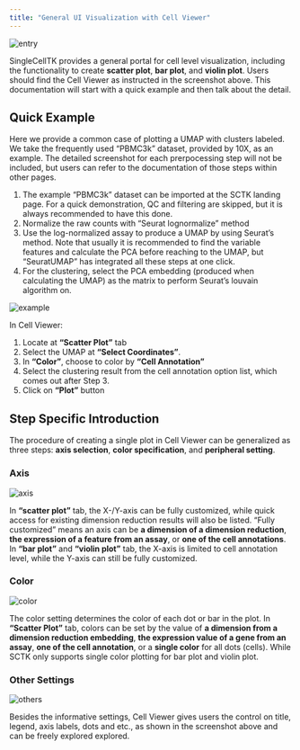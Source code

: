 ```yaml
---
title: "General UI Visualization with Cell Viewer"
---
```


![entry]()\

SingleCellTK provides a general portal for cell level visualization, including the functionality to create **scatter plot**, **bar plot**, and **violin plot**. Users should find the Cell Viewer as instructed in the screenshot above. This documentation will start with a quick example and then talk about the detail.  

## Quick Example

Here we provide a common case of plotting a UMAP with clusters labeled. We take the frequently used "PBMC3k" dataset, provided by 10X, as an example. The detailed screenshot for each prerpocessing step will not be included, but users can refer to the documentation of those steps within other pages.  

1. The example "PBMC3k" dataset can be imported at the SCTK landing page. For a quick demonstration, QC and filtering are skipped, but it is always recommended to have this done. 
2. Normalize the raw counts with "Seurat lognormalize" method
3. Use the log-normalized assay to produce a UMAP by using Seurat's method. Note that usually it is recommended to find the variable features and calculate the PCA before reaching to the UMAP, but "SeuratUMAP" has integrated all these steps at one click. 
4. For the clustering, select the PCA embedding (produced when calculating the UMAP) as the matrix to perform Seurat's louvain algorithm on.  

![example]()\

In Cell Viewer:  

1. Locate at **"Scatter Plot"** tab 
2. Select the UMAP at **"Select Coordinates"**. 
3. In **"Color"**, choose to color by **"Cell Annotation"** 
4. Select the clustering result from the cell annotation option list, which comes out after Step 3. 
5. Click on **"Plot"** button 

## Step Specific Introduction

The procedure of creating a single plot in Cell Viewer can be generalized as three steps: **axis selection**, **color specification**, and **peripheral setting**.  

### Axis

![axis]()\

In **"scatter plot"** tab, the X-/Y-axis can be fully customized, while quick access for existing dimension reduction results will also be listed. "Fully customized" means an axis can be **a dimension of a dimension reduction**, **the expression of a feature from an assay**, or **one of the cell annotations**. In **"bar plot"** and **"violin plot"** tab, the X-axis is limited to cell annotation level, while the Y-axis can still be fully customized.  

### Color

![color]()\

The color setting determines the color of each dot or bar in the plot. In **"Scatter Plot"** tab, colors can be set by the value of **a dimension from a dimension reduction embedding**, **the expression value of a gene from an assay**, **one of the cell annotation**, or a **single color** for all dots (cells). While SCTK only supports single color plotting for bar plot and violin plot. 

### Other Settings

![others]()\

Besides the informative settings, Cell Viewer gives users the control on title, legend, axis labels, dots and etc., as shown in the screenshot above and can be freely explored explored.  
